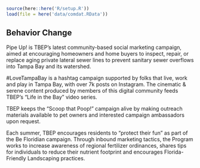 <!-- # Informed, Engaged, Responsible Community -->

```r
source(here::here('R/setup.R'))
load(file = here('data/comdat.RData'))
```

## Behavior Change 

Pipe Up! is TBEP’s latest community-based social marketing campaign, aimed at encouraging homeowners and home buyers to inspect, repair, or replace aging private lateral sewer lines to prevent sanitary sewer overflows into Tampa Bay and its watershed.

\#LoveTampaBay is a hashtag campaign supported by folks that live, work and play in Tampa Bay, with over 7k posts on Instagram. The cinematic & serene content produced by members of this digital community feeds TBEP's "Life in the Bay" video series. 

TBEP keeps the "Scoop that Poop!" campaign alive by making outreach materials available to pet owners and interested campaign ambassadors upon request.

Each summer, TBEP encourages residents to "protect their fun" as part of the Be Floridian campaign. Through inbound marketing tactics, the Program works to increase awareness of regional fertilizer ordinances, shares tips for individuals to reduce their nutrient footprint and encourages Florida-Friendly Landscaping practices.

